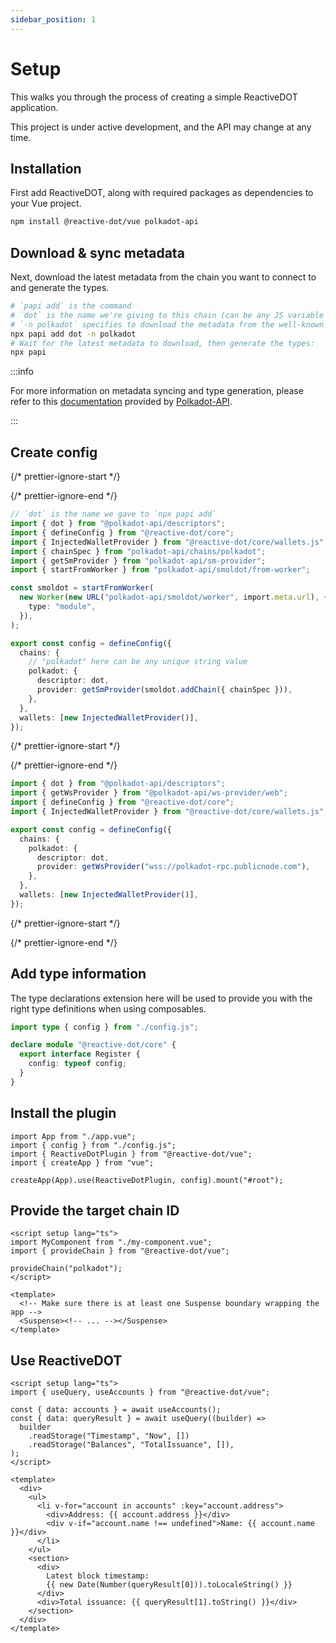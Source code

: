 ```yaml
---
sidebar_position: 1
---
```



# Setup

This walks you through the process of creating a simple ReactiveDOT application.

<Admonition type="warning" icon="🚧" title="Work-in-progress">
  This project is under active development, and the API may change at any time.
</Admonition>

## Installation

First add ReactiveDOT, along with required packages as dependencies to your Vue project.

```bash npm2yarn
npm install @reactive-dot/vue polkadot-api
```

## Download & sync metadata

Next, download the latest metadata from the chain you want to connect to and generate the types.

```sh
# `papi add` is the command
# `dot` is the name we're giving to this chain (can be any JS variable name)
# `-n polkadot` specifies to download the metadata from the well-known chain polkadot
npx papi add dot -n polkadot
# Wait for the latest metadata to download, then generate the types:
npx papi
```

:::info

For more information on metadata syncing and type generation, please refer to this [documentation](https://papi.how/codegen) provided by [Polkadot-API](https://papi.how/).

:::

## Create config

{/* prettier-ignore-start */}

<Tabs>
  <TabItem value="light-client" label="Light client" default>

{/* prettier-ignore-end */}

```ts title="config.ts"
// `dot` is the name we gave to `npx papi add`
import { dot } from "@polkadot-api/descriptors";
import { defineConfig } from "@reactive-dot/core";
import { InjectedWalletProvider } from "@reactive-dot/core/wallets.js";
import { chainSpec } from "polkadot-api/chains/polkadot";
import { getSmProvider } from "polkadot-api/sm-provider";
import { startFromWorker } from "polkadot-api/smoldot/from-worker";

const smoldot = startFromWorker(
  new Worker(new URL("polkadot-api/smoldot/worker", import.meta.url), {
    type: "module",
  }),
);

export const config = defineConfig({
  chains: {
    // "polkadot" here can be any unique string value
    polkadot: {
      descriptor: dot,
      provider: getSmProvider(smoldot.addChain({ chainSpec })),
    },
  },
  wallets: [new InjectedWalletProvider()],
});
```

{/* prettier-ignore-start */}

  </TabItem>
  <TabItem value="ws" label="WebSocket">

{/* prettier-ignore-end */}

```ts title="config.ts"
import { dot } from "@polkadot-api/descriptors";
import { getWsProvider } from "@polkadot-api/ws-provider/web";
import { defineConfig } from "@reactive-dot/core";
import { InjectedWalletProvider } from "@reactive-dot/core/wallets.js";

export const config = defineConfig({
  chains: {
    polkadot: {
      descriptor: dot,
      provider: getWsProvider("wss://polkadot-rpc.publicnode.com"),
    },
  },
  wallets: [new InjectedWalletProvider()],
});
```

{/* prettier-ignore-start */}

  </TabItem>
</Tabs>

{/* prettier-ignore-end */}

## Add type information

The type declarations extension here will be used to provide you with the right type definitions when using composables.

```ts title="reactive-dot.d.ts"
import type { config } from "./config.js";

declare module "@reactive-dot/core" {
  export interface Register {
    config: typeof config;
  }
}
```

## Install the plugin

```tsx title="index.ts"
import App from "./app.vue";
import { config } from "./config.js";
import { ReactiveDotPlugin } from "@reactive-dot/vue";
import { createApp } from "vue";

createApp(App).use(ReactiveDotPlugin, config).mount("#root");
```

## Provide the target chain ID

```vue title="app.vue"
<script setup lang="ts">
import MyComponent from "./my-component.vue";
import { provideChain } from "@reactive-dot/vue";

provideChain("polkadot");
</script>

<template>
  <!-- Make sure there is at least one Suspense boundary wrapping the app -->
  <Suspense><!-- ... --></Suspense>
</template>
```

## Use ReactiveDOT

```vue title="my-component.vue"
<script setup lang="ts">
import { useQuery, useAccounts } from "@reactive-dot/vue";

const { data: accounts } = await useAccounts();
const { data: queryResult } = await useQuery((builder) =>
  builder
    .readStorage("Timestamp", "Now", [])
    .readStorage("Balances", "TotalIssuance", []),
);
</script>

<template>
  <div>
    <ul>
      <li v-for="account in accounts" :key="account.address">
        <div>Address: {{ account.address }}</div>
        <div v-if="account.name !== undefined">Name: {{ account.name }}</div>
      </li>
    </ul>
    <section>
      <div>
        Latest block timestamp:
        {{ new Date(Number(queryResult[0])).toLocaleString() }}
      </div>
      <div>Total issuance: {{ queryResult[1].toString() }}</div>
    </section>
  </div>
</template>
```
